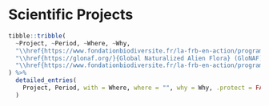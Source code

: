 # Scientific Projects

```r
tibble::tribble(
  ~Project, ~Period, ~Where, ~Why,
  "\\href{https://www.fondationbiodiversite.fr/la-frb-en-action/programmes-et-projets/le-cesab/free/}{\\textit{F}unctional \\textit{R}arity in \\textit{E}cology and \\textit{E}volution group} (FREE)", "2017-\\textbf{now}", "CESAB (French Biodiversity Synthesis Centre)", "Core member of the group as the developer of the \\texttt{funrar} package that computes functional rarity indices. Author of several core papers for the group. Led 3 papers attached to the work of the group.",
  "\\href{https://glonaf.org/}{Global Naturalized Alien Flora} (GloNAF)", "2021-\\textbf{now}", "GloNAF", "Contributor to the regular meetings. Currently leading one article for the group.",
  "\\href{https://www.fondationbiodiversite.fr/la-frb-en-action/programmes-et-projets/le-cesab/impacts/}{IMPACTS group}", "2022-\\textbf{now}", "CESAB", "Scientific Contributor to the group. Co-head of data management for the group. First meeting November 2022."
) %>% 
  detailed_entries(
    Project, Period, with = Where, where = "", why = Why, .protect = FALSE
  )
```
